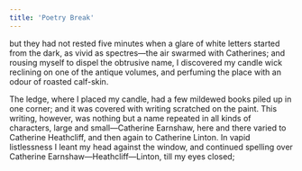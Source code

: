 ```yaml
---
title: 'Poetry Break'
---
```


but they had not rested five minutes when a glare of white letters started from the dark, as vivid as spectres—the air swarmed with Catherines; and rousing myself to dispel the obtrusive name, I discovered my candle wick reclining on one of the antique volumes, and perfuming the place with an odour of roasted calf-skin.


The ledge, where I placed my candle, had a few mildewed books piled up in one corner; and it was covered with writing scratched on the paint. This writing, however, was nothing but a name repeated in all kinds of characters, large and small—Catherine Earnshaw, here and there varied to Catherine Heathcliff, and then again to Catherine Linton. In vapid listlessness I leant my head against the window, and continued spelling over Catherine Earnshaw—Heathcliff—Linton, till my eyes closed;